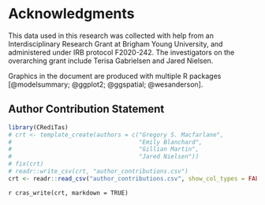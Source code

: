 # Acknowledgments {.unnumbered}

This data used in this research was collected with help from an
Interdisciplinary Research Grant at Brigham Young University, and administered
under IRB protocol F2020-242. The investigators on the overarching grant include
Terisa Gabrielsen and Jared Nielsen.

Graphics in the document are produced with multiple R packages [@modelsummary;
@ggplot2; @ggspatial; @wesanderson].

## Author Contribution Statement{.unnumbered}

```r
library(CRediTas)
# crt <- template_create(authors = c("Gregory S. Macfarlane",
#                                    "Emily Blanchard",
#                                    "Gillian Martin",
#                                    "Jared Nielsen"))
# fix(crt)
# readr::write_csv(crt, "author_contributions.csv")
crt <- readr::read_csv("author_contributions.csv", show_col_types = FALSE)
```
`r cras_write(crt, markdown = TRUE)`